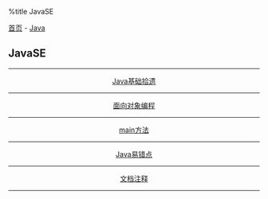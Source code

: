 %title JavaSE

[[../../../index|首页]] - [[../index|Java]]
==JavaSE==
----
<center>
[[base|Java基础拾遗]]
----
[[object|面向对象编程]]
----
[[main|main方法]]
----
[[error|Java易错点]]
----
[[javadoc|文档注释]]
</center>
----
